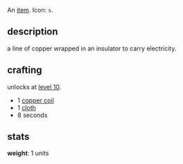 An [[items|item]]. Icon: <code><nowiki>s</nowiki></code>.

== description ==

a line of copper wrapped in an insulator to carry electricity.

== crafting ==

unlocks at [[level 10]].

* 1 [[copper coil]]
* 1 [[cloth]]
* 8 seconds

== stats ==

'''weight''': 1 units